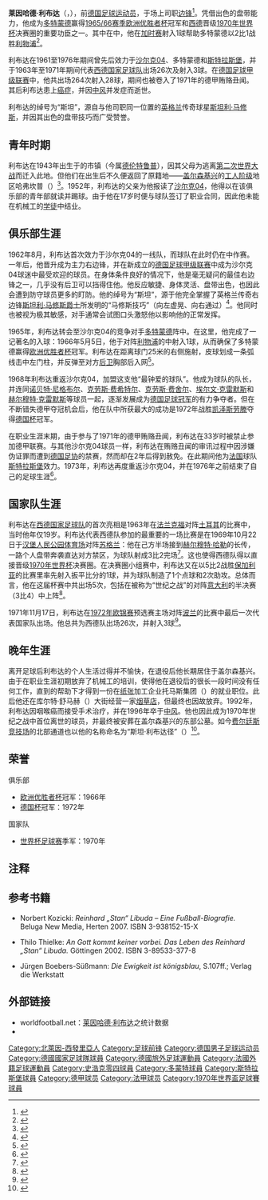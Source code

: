 {{noteTA
|G1=football|G2=uefa|G3=德甲
}}
{{Infobox football biography
| name= 莱因哈德·利布达
| image = Reinhard Libuda 1971 Ajman stamp.jpg
| fullname = {{lang|de|Reinhard Libuda}}
| nickname = 斯坦（{{lang|en|''Stan''}}）
| birth_date = {{birth date|1943|10|10|df=y}}
| birth_place = {{flag|纳粹德国}}{{link-de|文德林豪森|Wendlinghausen}}
| death_date = {{Death date and age|1996|8|25|1943|10|10|df=y}}
| cityofdeath = [[盖尔森基兴|盖尔森基兴]]
| countryofdeath = {{GER}}
| height = {{Height|m=1.75}}
| currentclub  =
| clubnumber =
| position = [[前鋒_(足球)|前锋]]
| youthyears1 = 1954–1961
| youthclubs1 = [[沙尔克04|沙尔克04]]
| years1 = 1961–1965
| clubs1 = [[沙尔克04|沙尔克04]]
| caps1  = 76
| goals1 = 15
| years2 = 1965–1968
| clubs2 = [[多特蒙德足球俱乐部|多特蒙德]]
| caps2  = 74
| goals2 = 8
| years3 = 1968–1972
| clubs3 = [[沙尔克04|沙尔克04]]
| caps3  = 124
| goals3 = 13
| years4 = 1972–1973
| clubs4 = [[斯特拉斯堡足球俱乐部|斯特拉斯堡]]
| caps4  = 15
| goals4 = 3
| years5 = 1973–1976
| clubs5 = [[沙尔克04|沙尔克04]]
| caps5  = 15
| goals5 = 0
| totalcaps = 304 
| totalgoals = 39
| nationalyears1 = 1964–1966 
| nationalteam1  = [[德国21岁以下国家足球队|西德U-23]]
| nationalcaps1  = 2
| nationalgoals1 = 0
| nationalyears2 = 1963–1971
| nationalteam2  = [[德国国家足球队|西德]]
| nationalcaps2  = 26
| nationalgoals2 = 3
}}

'''莱因哈德·利布达'''（{{lang-de|'''Reinhard Libuda'''}}，{{bd|1943年|10月10日|1996年|8月25日|catIdx=Libuda, Reinhard}}），前[[德国|德国]][[足球|足球]][[运动员|运动员]]，于场上司职[[边锋|边锋]]<ref>{{de}}{{cite web | url = http://www.kicker.de/news/fussball/bundesliga/vereine/1974-75/11795/vereinsspieler_reinhard-libuda.html | title = Libuda, Reinhard | publisher = kicker.de | accessdate = 2012-05-02 | archive-date = 2016-03-04 | archive-url = https://web.archive.org/web/20160304102243/http://www.kicker.de/news/fussball/bundesliga/vereine/1974-75/11795/vereinsspieler_reinhard-libuda.html | dead-url = no }}</ref>。凭借出色的盘带能力，他成为[[多特蒙德足球俱乐部|多特蒙德]]赢得[[1965/66赛季欧洲优胜者杯|1965/66赛季欧洲优胜者杯]]冠军和[[西德國家足球隊|西德]]晋级[[1970年世界杯|1970年世界杯]]决赛圈的重要功臣之一。其中在{{link-en|1966年欧洲优胜者杯决赛|1966 European Cup Winners' Cup Final}}中，他在[[加时赛|加时赛]]射入1球帮助多特蒙德以2比1战胜[[利物浦足球俱乐部|利物浦]]<ref>{{en}}{{cite web | url = http://en.archive.uefa.com/competitions/ecwc/history/season=1965/intro.html | title = 1965/66: Stan the man for Dortmund | publisher = UEFA.com | accessdate = 2012-05-13 | deadurl = yes | archiveurl = https://web.archive.org/web/20140510160346/http://en.archive.uefa.com/competitions/ecwc/history/season%3D1965/intro.html | archivedate = 2014-05-10 }}</ref>。

利布达在1961至1976年期间曾先后效力于[[沙尔克04|沙尔克04]]、多特蒙德和[[斯特拉斯堡足球俱乐部|斯特拉斯堡]]，并于1963年至1971年期间代表[[西德国家足球队|西德国家足球队]]出场26次及射入3球。在[[德国足球甲级联赛|德国足球甲级联赛]]中，他共出场264次射入28球，期间也被卷入了1971年的德甲贿赂丑闻。其后利布达患上[[癌症|癌症]]，并因[[中风|中风]]并发症而逝世。

利布达的绰号为“斯坦”，源自与他司职同一位置的[[英格兰|英格兰]]传奇球星[[斯坦利·马修斯|斯坦利·马修斯]]，并因其出色的盘带技巧而广受赞誉。

==青年时期==
利布达在1943年出生于{{link-de|勒姆高县|Landkreis Lemgo}}的市镇{{link-de|文德林豪森|Wendlinghausen}}（今属[[德伦特鲁普|德伦特鲁普]]），因其父母为逃离[[第二次世界大战|第二次世界大战]]而迁入此地。但他们在出生后不久便返回了原籍地——[[盖尔森基兴|盖尔森基兴]]的[[工人阶级|工人阶级]]地区哈弗坎普（{{lang|de|Haverkamp}}）<ref>{{de}}{{cite web | url = http://www.stan-libuda.de/include.php?path=haverkamp.php | title = Willkommen im "Königreich Haverkamp" | publisher = stan-libuda.de | accessdate = 2013-08-08 | archive-date = 2015-04-21 | archive-url = https://web.archive.org/web/20150421175025/http://www.stan-libuda.de/include.php?path=haverkamp.php | dead-url = no }}</ref>。1952年，利布达的父亲为他报读了[[沙尔克04|沙尔克04]]，他得以在该俱乐部的青年部就读并踢球。由于他在17岁时便与球队签订了职业合同，因此他未能在机械工的[[职业教育|学徒]]中结业。

==俱乐部生涯==
1962年8月，利布达首次效力于沙尔克04的一线队，而球队在此时仍在{{link-de|西部高级联赛|Fußball-Oberliga West}}中作赛。一年后，他晋升成为主力右边锋，并在新成立的[[德国足球甲级联赛|德国足球甲级联赛]]中成为沙尔克04球迷中最受欢迎的球员。在身体条件良好的情况下，他是毫无疑问的最佳右边锋之一，几乎没有后卫可以挡得住他。他反应敏捷、身体灵活、盘带出色，也因此会遭到防守球员更多的盯防。他的绰号为“斯坦”，源于他完全掌握了英格兰传奇右边锋[[斯坦利·马修斯|斯坦利·马修斯]][[爵士|爵士]]所发明的“马修斯技巧”（向左虚晃、向右通过）<ref>{{de}}{{cite web | url = http://www.independent.co.uk/news/people/obituary-reinhard-libuda-1311690.html | title = Obituary: Reinhard Libuda | publisher = The independent | date = 1996-08-27 | accessdate = 2012-05-02 | first = Norman | last = Fox | archive-date = 2016-02-06 | archive-url = https://web.archive.org/web/20160206105930/http://www.independent.co.uk/news/people/obituary-reinhard-libuda-1311690.html | dead-url = no }}</ref>。他同时也被视为极其敏感，对手通常会试图口头激怒他以影响他的正常发挥。

1965年，利布达转会至沙尔克04的竞争对手[[多特蒙德足球俱乐部|多特蒙德]]阵中。在这里，他完成了一记著名的入球：1966年5月5日，他于对阵[[利物浦足球俱乐部|利物浦]]的{{link-en|1966年欧洲优胜者杯决赛|1966 European Cup Winners' Cup Final}}中射入1球，从而确保了多特蒙德赢得[[欧洲优胜者杯|欧洲优胜者杯]]冠军。利布达在距离球门25米的右侧施射，皮球划成一条弧线击中左门柱，并反弹至对方[[後衛_(足球)|后卫]]{{link-en|克里斯·罗勒|Chris Lawler}}胸部后入网<ref>{{de}}{{cite web | url = http://www.11freunde.de/geschichtsstunde/101306/der_10000-mark-treffer | title = Der 10000-Mark-Treffer | publisher = 11freunde | date = 2011-11-02 | accessdate = 2012-05-02 | first = Martin | last = Kaluza | archive-date = 2019-09-26 | archive-url = https://web.archive.org/web/20190926005137/https://www.11freunde.de/geschichtsstunde/101306/der_10000-mark-treffer | dead-url = yes }}</ref>。

1968年利布达重返沙尔克04，加盟这支他“最钟爱的球队”。他成为球队的队长，并连同[[诺贝特·尼格布尔|诺贝特·尼格布尔]]、[[克劳斯·费希特尔|克劳斯·费希特尔]]、[[克劳斯·费舍尔|克劳斯·费舍尔]]、[[埃尔文·克雷默斯|埃尔文·克雷默斯]]和[[赫尔穆特·克雷默斯|赫尔穆特·克雷默斯]]等球员一起，逐渐发展成为[[德国足球冠军|德国足球冠军]]的有力争夺者。但在不断错失德甲夺冠机会后，他在队中所获最大的成功是1972年战胜[[凯泽斯劳滕足球俱乐部|凯泽斯劳滕]]夺得[[德国杯|德国杯]]冠军。

在职业生涯末期，由于参与了1971年的德甲贿赂丑闻，利布达在33岁时被禁止参加德甲联赛。与其他沙尔克04球员一样，利布达在贿赂丑闻的审讯过程中因涉嫌伪证罪而遭到[[德国足协|德国足协]]的禁赛，然而却在2年后得到赦免。在此期间他为[[法国|法国]]球队[[斯特拉斯堡足球俱乐部|斯特拉斯堡]]效力。1973年，利布达再度重返沙尔克04，并在1976年之前结束了自己的足球生涯<ref>{{de}}{{cite web | url = http://50jahre.bundesliga.de/de/legenden/0000236648.php | title = Er kam sogar an Gott vorbei | publisher = bundesliga.de | accessdate = 2013-08-08 | first = Dietmar | last = Nolte | deadurl = yes | archiveurl = https://web.archive.org/web/20130809032803/http://50jahre.bundesliga.de/de/legenden/0000236648.php | archivedate = 2013-08-09 }}</ref>。

==国家队生涯==
利布达在[[西德国家足球队|西德国家足球队]]的首次亮相是1963年在[[法兰克福|法兰克福]]对阵[[土耳其國家足球隊|土耳其]]的比赛中，当时他年仅19岁。利布达代表西德队参加的最重要的一场比赛是在1969年10月22日于[[汉堡|汉堡]][[英泰竞技场|人民公园体育场]]对阵[[苏格兰足球代表队|苏格兰]]：他在己方半场接到[[赫尔穆特·哈勒|赫尔穆特·哈勒]]的长传，一路个人盘带奔袭直达对方禁区，为球队射成3比2完场<ref>{{de}}{{cite book|last=Joel|first=Holger|last2=Schütt |first2=Ernst-Christian|title = ''Chronik des deutschen Fußballs''|publisher = Wissen Media Verlag GmbH|year = 2008|location=Gütersloh/München|page=146|isbn=978-3-577-16421-4}}</ref>。这也使得西德队得以直接晋级[[1970年世界杯|1970年世界杯]]决赛圈。在决赛圈小组赛中，利布达又在以5比2战胜[[保加利亞國家足球隊|保加利亚]]的比赛里率先射入扳平比分的1球，并为球队制造了1个点球和2次助攻。总体而言，他在这届杯赛中共出场5次，包括在被称为“世纪之战”的对阵[[意大利国家足球队|意大利]]的半决赛（3比4）中上阵<ref>{{de}}{{citation|last=Schulze-Marmeling|first=Dietrich|title = ''Die Geschichte der Fußball-Nationalmannschaft''|publisher = Verlag Die Werkstatt|location=Göttingen|year = 2008|page=234|isbn = 978-3-89533-578-5}}</ref>。

1971年11月17日，利布达在[[1972年欧洲足球锦标赛|1972年欧锦赛]]预选赛主场对阵[[波兰国家足球队|波兰]]的比赛中最后一次代表国家队出场。他总共为西德队出场26次，并射入3球<ref>{{de}}{{cite web | url = http://www.fussballdaten.de/spieler/libudareinhard/1971/#Laenderspiele | title = Spiele als Spieler 1970/1971 | publisher = fussballdaten.de | accessdate = 2013-08-08 | archive-date = 2016-03-24 | archive-url = https://web.archive.org/web/20160324114816/http://www.fussballdaten.de/spieler/libudareinhard/1971/#Laenderspiele | dead-url = no }}</ref>。

==晚年生涯==
离开足球后利布达的个人生活过得并不愉快，在退役后他长期居住于盖尔森基兴。由于在职业生涯初期放弃了机械工的培训，使得他在退役后的很长一段时间没有任何工作，直到{{link-de|罗尔夫·吕斯曼|Rolf Rüssmann}}的帮助下才得到一份在[[纸张|纸张]]加工企业托马斯集团（{{lang|de|Thomas-Gruppe}}）的就业职位。此后他还在库尔特·舒马赫（{{lang|en|Kurt-Schumacher-Straße}}）大街经营一家[[烟草店|烟草店]]，但最终也因故放弃。1992年，利布达因咽喉癌而接受手术治疗，并在1996年卒于[[中风|中风]]。他也因此成为1970年世纪之战中首位离世的球员，并最终被安葬在盖尔森基兴的东部公墓。如今[[费尔廷斯竞技场|费尔廷斯竞技场]]的北部通道也以他的名称命名为“斯坦·利布达径”（{{lang|de|Stan-Libuda-Weg}}）<ref>{{de}}{{cite web | url = http://anfahrt.kicker.de/mp5/arrivalCar?v=1&lang=de&layoutTheme=mp5_kickerveltinsarena | title = Anfahrt zur VELTINS Arena | publisher = Kicker | accessdate = 2013-08-08 }}{{dead link|date=2018年4月 |bot=InternetArchiveBot |fix-attempted=yes }}</ref>。

== 荣誉 ==
;俱乐部
* [[欧洲优胜者杯|欧洲优胜者杯]]冠军：1966年
* [[德国杯|德国杯]]冠军：1972年

;国家队
* [[世界杯足球赛|世界杯足球赛]]季军：1970年

==注释==
{{reflist}}

== 参考书籍 ==
* {{de}}Norbert Kozicki: ''Reinhard „Stan“ Libuda – Eine Fußball-Biografie.'' Beluga New Media, Herten 2007. ISBN 3-938152-15-X
* {{de}}Thilo Thielke: ''An Gott kommt keiner vorbei. Das Leben des Reinhard „Stan“ Libuda.'' Göttingen 2002. ISBN 3-89533-377-8
* {{de}}Jürgen Boebers-Süßmann: ''Die Ewigkeit ist königsblau'', S.107ff.; Verlag die Werkstatt

==外部链接==
*  worldfootball.net：[http://www.worldfootball.net/spieler_profil/stan-libuda/ 莱因哈德·利布达]之统计数据  {{en icon}}
* {{Fussballdaten|ID=libudareinhard}}

{{1970年世界杯足球赛西德参赛名单}}

{{Authority control}}
{{DEFAULTSORT:Libuda, Reinhard}}
[[Category:北萊因-西發里亞人|Category:北萊因-西發里亞人]]
[[Category:足球前锋|Category:足球前锋]]
[[Category:德国男子足球运动员|Category:德国男子足球运动员]]
[[Category:德國國家足球隊球員|Category:德國國家足球隊球員]]
[[Category:德國旅外足球運動員|Category:德國旅外足球運動員]]
[[Category:法國外籍足球運動員|Category:法國外籍足球運動員]]
[[Category:史浩克零四球員|Category:史浩克零四球員]]
[[Category:多蒙特球員|Category:多蒙特球員]]
[[Category:斯特拉斯堡球員|Category:斯特拉斯堡球員]]
[[Category:德甲球员|Category:德甲球员]]
[[Category:法甲球员|Category:法甲球员]]
[[Category:1970年世界盃足球賽球員|Category:1970年世界盃足球賽球員]]